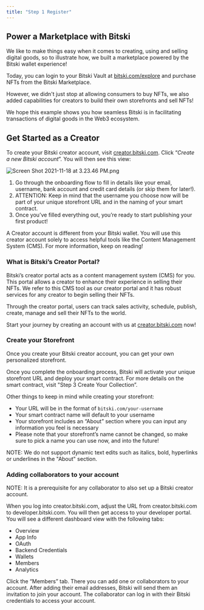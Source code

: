 ```yaml
---
title: "Step 1 Register"
---
```


## Power a Marketplace with Bitski

We like to make things easy when it comes to creating, using and selling digital
goods, so to illustrate how, we built a marketplace powered by the Bitski wallet experience! 

Today, you can login to your Bitski Vault at [bitski.com/explore](https://bitski.com/explore) and purchase NFTs from the Bitski Marketplace.

However, we didn't just stop at allowing consumers to buy NFTs, we also added capabilities for creators to build their own storefronts and sell NFTs!

We hope this example shows you how seamless Bitski is in facilitating transactions of digital goods in the Web3 ecosystem.

## Get Started as a Creator

To create your Bitski creator account, visit
[creator.bitski.com](https://creator.bitski.com). Click “_Create a new Bitski
account_”. You will then see this view:

![](/images/8f3a111-Screen_Shot_2021-11-18_at_3.23.46_PM.png "Screen Shot 2021-11-18 at 3.23.46 PM.png")

1. Go through the onboarding flow to fill in details like your email, username,
   bank account and credit card details (or skip them for later!).
2. ATTENTION: Keep in mind that the username you choose now will be part of your
   unique storefront URL and in the naming of your smart contract.
3. Once you’ve filled everything out, you’re ready to start publishing your
   first product!

A Creator account is different from your Bitski wallet. You will use this
creator account solely to access helpful tools like the Content Management
System (CMS). For more information, keep on reading!

### What is Bitski’s Creator Portal?

Bitski’s creator portal acts as a content management system (CMS) for you. This
portal allows a creator to enhance their experience in selling their NFTs. We
refer to this CMS tool as our creator portal and it has robust services for any
creator to begin selling their NFTs.

Through the creator portal, users can track sales activity, schedule, publish,
create, manage and sell their NFTs to the world.

Start your journey by creating an account with us at [creator.bitski.com](https://creator.bitski.com) now!

### Create your Storefront

Once you create your Bitski creator account, you can get your own personalized
storefront.

Once you complete the onboarding process, Bitski will activate your unique
storefront URL and deploy your smart contract. For more details on the smart
contract, visit "Step 3 Create Your Collection”.

Other things to keep in mind while creating your storefront:

- Your URL will be in the format of `bitski.com/your-username`
- Your smart contract name will default to your username
- Your storefront includes an “About” section where you can input any
  information you feel is necessary
- Please note that your storefront’s name cannot be changed, so make sure to
  pick a name you can use now, and into the future!

NOTE: We do not support dynamic text edits such as italics, bold, hyperlinks or
underlines in the "About" section.

### Adding collaborators to your account

NOTE: It is a prerequisite for any collaborator to also set up a Bitski creator
account.

When you log into creator.bitski.com, adjust the URL from creator.bitski.com to
developer.bitski.com. You will then get access to your developer portal. You
will see a different dashboard view with the following tabs:

- Overview
- App Info
- OAuth
- Backend Credentials
- Wallets
- Members
- Analytics

Click the “Members” tab. There you can add one or collaborators to your account.
After adding their email addresses, Bitski will send them an invitation to join
your account. The collaborator can log in with their Bitski credentials to
access your account.

